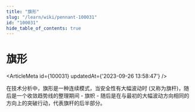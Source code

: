```yaml
---
title: "旗形"
slug: "/learn/wiki/pennant-100031"
id: "100031"
hide_table_of_contents: true
---
```



# 旗形

<ArticleMeta id={100031} updatedAt={'2023-09-26 13:58:47'} />
<div className='border-solid border-b border-t-0 my-4 border-[var(--ifm-color-gray-300)]' />

在技术分析中，旗形是一种连续模式，当安全性有大幅波动时 (又称为旗杆)，随后是一个收敛趋势线的整理期间 - 旗帜 - 随后是在与最初的大幅波动方向相同的方向上的突破行动，代表旗杆的后半部分。
